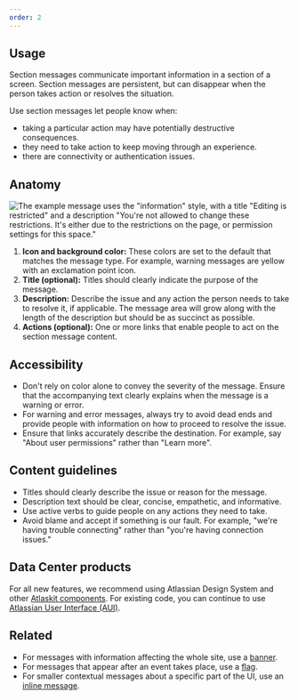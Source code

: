 ```yaml
---
order: 2
---
```


## Usage

Section messages communicate important information in a section of a screen. Section messages are persistent, but can disappear when the person takes action or resolves the situation.

Use section messages let people know when:

- taking a particular action may have potentially destructive consequences.
- they need to take action to keep moving through an experience.
- there are connectivity or authentication issues.

## Anatomy

![The example message uses the "information" style, with a title "Editing is restricted" and a description "You're not allowed to change these restrictions. It's either due to the restrictions on the page, or permission settings for this space."](images/section-message-anatomy.png)

1. **Icon and background color:** These colors are set to the default that matches the message type. For example, warning messages are yellow with an exclamation point icon.
2. **Title (optional):** Titles should clearly indicate the purpose of the message.
3. **Description:** Describe the issue and any action the person needs to take to resolve it, if applicable. The message area will grow along with the length of the description but should be as succinct as possible.
4. **Actions (optional):** One or more links that enable people to act on the section message content.

## Accessibility

- Don't rely on color alone to convey the severity of the message. Ensure that the accompanying text clearly explains when the message is a warning or error.
- For warning and error messages, always try to avoid dead ends and provide people with information on how to proceed to resolve the issue.
- Ensure that links accurately describe the destination. For example, say "About user permissions" rather than "Learn more".

## Content guidelines

- Titles should clearly describe the issue or reason for the message.
- Description text should be clear, concise, empathetic, and informative.
- Use active verbs to guide people on any actions they need to take.
- Avoid blame and accept if something is our fault. For example, "we're having trouble connecting" rather than "you're having connection issues."

## Data Center products

For all new features, we recommend using Atlassian Design System and other [Atlaskit components](https://atlaskit.atlassian.com/). For existing code, you can continue to use [Atlassian User Interface (AUI)](https://aui.atlassian.com/).

## Related

- For messages with information affecting the whole site, use a [banner](/components/banner).
- For messages that appear after an event takes place, use a [flag](/components/flag).
- For smaller contextual messages about a specific part of the UI, use an [inline message](/components/inline-message).

